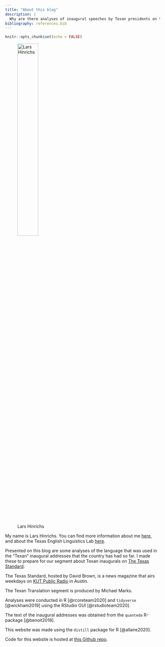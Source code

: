 ```yaml
---
title: "About this blog"
description: |
  Why are there analyses of inaugural speeches by Texan presidents on this page? And acknowledgements.
bibliography: references.bib
---
```


```r
knitr::opts_chunk$set(echo = FALSE)
```

![Lars Hinrichs](https://mediad.publicbroadcasting.net/p/wamc/files/styles/large/public/201312/lars_hinrichs.jpg){width="40%"}

My name is Lars Hinrichs. You can find more information about me [here](https://larshinrichs.site), and about the Texas English Linguistics Lab [here](www.texasenglish.org).

Presented on this blog are some analyses of the language that was used in the "Texan" inaugural addresses that the country has had so far. I made these to prepare for our segment about Texan inaugurals on [The Texas Standard](https://www.texasstandard.org/stories/categories/texan-translation/).

<aside>

The Texas Standard, hosted by David Brown, is a news magazine that airs weekdays on [KUT Public Radio](www.kut.org) in Austin.

</aside>

The Texan Translation segment is produced by Michael Marks.

Analyses were conducted in R [@rcoreteam2020] and `tidyverse` [@wickham2019] using the RStudio GUI [@rstudioteam2020].

The text of the inaugural addresses was obtained from the `quanteda` R-package [@benoit2018].

This website was made using the `distill` package for R [@allaire2020].

Code for this website is hosted at [this Github repo](https://github.com/wordsmith189/texan-inaugural-addresses).
